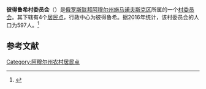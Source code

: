 {{Infobox Settlement
| official_name = 彼得鲁希村委员会
| native_name = Петрушинский сельсовет
| settlement_type = [[村委员会|村委员会]]
| subdivision_type = [[国家|国家]]
| subdivision_type1 = [[俄罗斯行政区划|州]]
| subdivision_type2 = [[区_(苏联)|区]]
| subdivision_name = {{RUS}}
| subdivision_name1 = [[阿穆尔州|阿穆尔州]]
| subdivision_name2 = [[施马诺夫斯克区|施马诺夫斯克区]]
| seat_type = 行政中心
| seat = 彼得鲁希
| population_as_of=2016
| population_footnotes = <ref name=amurstat />
| population_total = 597
| coordinates_display = inline,title
| latd = 52 | latm = 03 | lats = 08 | latNS = N
| longd = 127 | longm = 39 | longs = 18 | longEW = E
| timezone = [[雅库茨克时间|MSK+6]]
| utc_offset = +9
| blank_name = [[俄罗斯市政土地区划代码|OKTMO编码]]
| blank_info = [http://classif.spb.ru/classificators/view/tma.php?st=A&kr=1&kod=10655436 10655436]
}}
'''彼得鲁希村委员会'''（{{lang-ru|Петрушинский сельсовет}}）是[[俄罗斯联邦|俄罗斯联邦]][[阿穆尔州|阿穆尔州]][[施马诺夫斯克区|施马诺夫斯克区]]所属的一个[[村委员会|村委员会]]。其下辖有4个[[居民点|居民点]]，行政中心为彼得鲁希。据2016年统计，该村委员会的人口为597人。<ref name=amurstat>{{cite web |url=http://amurstat.gks.ru/wps/wcm/connect/rosstat_ts/amurstat/resources/d600c10043769f3eb9effbdd898fc419/07_1_4.htm |title=Оценка численности населения по городским округам, муниципальным районам, городским и сельским поселениям Амурской области на 1 января 2016 года |language=ru |accessdate=2016-04-21 |archiveurl=https://www.webcitation.org/6gvsqa6qi?url=http://amurstat.gks.ru/wps/wcm/connect/rosstat_ts/amurstat/resources/d600c10043769f3eb9effbdd898fc419/07_1_4.htm |archivedate=2016-04-21 |deadurl=yes }}</ref>

== 参考文献 ==
{{reflist}}

{{Russia-stub}}

[[Category:阿穆尔州农村居民点|Category:阿穆尔州农村居民点]]